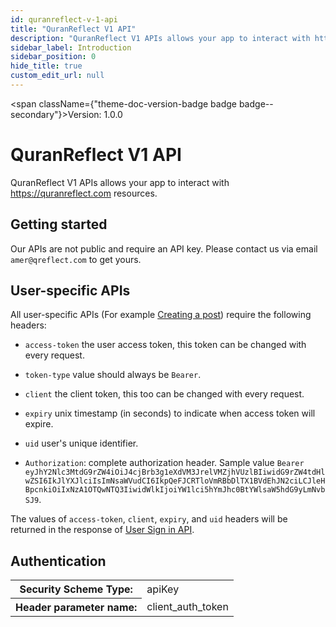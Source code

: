 ```yaml
---
id: quranreflect-v-1-api
title: "QuranReflect V1 API"
description: "QuranReflect V1 APIs allows your app to interact with https://quranreflect.com resources."
sidebar_label: Introduction
sidebar_position: 0
hide_title: true
custom_edit_url: null
---
```



<span className={"theme-doc-version-badge badge badge--secondary"}>Version: 1.0.0</span>

# QuranReflect V1 API



QuranReflect V1 APIs allows your app to interact with https://quranreflect.com resources. 

 ## Getting started 

 Our APIs are not public and require an API key. Please contact us via email `amer@qreflect.com` to get yours. 

 ## User-specific APIs  

 All user-specific APIs (For example [Creating a post](/operations/post-create)) require the following headers:  

 - `access-token` the user access token, this token can be changed with every request. 

 - `token-type`  value should always be `Bearer`. 

 - `client` the client token, this too can be changed with every request. 

 - `expiry` unix timestamp (in seconds) to indicate when access token will expire. 

 - `uid` user's unique identifier. 

 - `Authorization`: complete authorization header. Sample value `Bearer eyJhY2Nlc3MtdG9rZW4iOiJ4cjBrb3g1eXdVM3JrelVMZjhVUzlBIiwidG9rZW4tdHlwZSI6IkJlYXJlciIsImNsaWVudCI6IkpQeFJCRTloVmRBbDlTX1BVdEhJN2ciLCJleHBpcnkiOiIxNzA1OTQwNTQ3IiwidWlkIjoiYW1lci5hYmJhc0BtYWlsaW5hdG9yLmNvbSJ9`. 

 The values of `access-token`, `client`, `expiry`, and `uid` headers will be returned in the response of [User Sign in API](/operations/user-signin).

<div style={{"marginBottom":"2rem"}}><h2 id={"authentication"} style={{"marginBottom":"1rem"}}>Authentication</h2><SchemaTabs className={"openapi-tabs__security-schemes"}><TabItem label={"API Key: apikey"} value={"apikey"}><div><table><tbody><tr><th>Security Scheme Type:</th><td>apiKey</td></tr><tr><th>Header parameter name:</th><td>client_auth_token</td></tr></tbody></table></div></TabItem></SchemaTabs></div>
      
